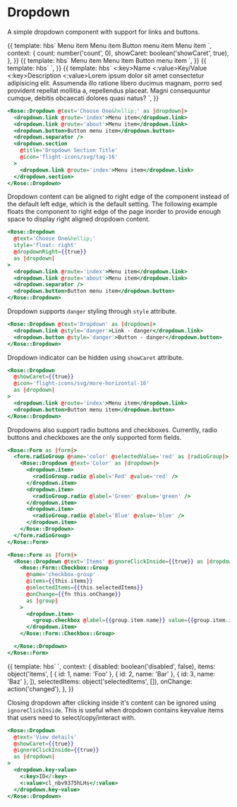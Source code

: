 
<Meta title="Rose|Dropdown" component="Dropdown" />

# Dropdown

A simple dropdown component with support for links and buttons.

<Preview>
  <Story name="Basic Dropdown" height="7rem">
    {{
      template: hbs`
      <Rose::Dropdown @text="Choose One&hellip;" @count={{count}} @icon="flight-icons/svg/org-16" @showCaret={{showCaret}} as |dropdown|>
        <dropdown.link @route="index">Menu item</dropdown.link>
        <dropdown.link @route="about">Menu item</dropdown.link>
        <dropdown.separator />
        <dropdown.button>Button menu item</dropdown.button>
        <dropdown.separator />
        <dropdown.section @title="Dropdown Section Title" @icon="flight-icons/svg/tag-16">
          <dropdown.link @route="index">Menu item</dropdown.link>
        </dropdown.section>
      </Rose::Dropdown>
    `,
      context: {
        count: number('count', 0),
        showCaret: boolean('showCaret', true),
      },
    }}
  </Story>
</Preview>

<Preview>
  <Story name="Icon-only Dropdown" height="5rem">
    {{
      template: hbs`
      <Rose::Dropdown @text="Choose One&hellip;" @icon="flight-icons/svg/org-16" @iconOnly={{true}} as |dropdown|>
        <dropdown.link @route="index">Menu item</dropdown.link>
        <dropdown.link @route="about">Menu item</dropdown.link>
        <dropdown.separator />
        <dropdown.button>Button menu item</dropdown.button>
      </Rose::Dropdown>
    `,
    }}
  </Story>
</Preview>

<Preview>
  <Story name="Dropdown with Radio Buttons" height="13rem">
    {{
      template: hbs`
      <Rose::Form as |form|>
        <form.radioGroup @name="color" @selectedValue="red" as |radioGroup|>
          <Rose::Dropdown @text="Color" as |dropdown|>
            <dropdown.item>
              <radioGroup.radio @label="Red" @value="red" />
            </dropdown.item>
            <dropdown.item>
              <radioGroup.radio @label="Green" @value="green" />
            </dropdown.item>
            <dropdown.item>
              <radioGroup.radio @label="Blue" @value="blue" />
            </dropdown.item>
          </Rose::Dropdown>
        </form.radioGroup>
      </Rose::Form>
    `,
    }}
  </Story>
</Preview>

<Preview>
  <Story name="Dropdown with Key Value Items" height="13rem">
    {{
      template: hbs`
      <Rose::Dropdown @text="View details" @showCaret={{showCaret}} @ignoreClickInside={{true}} as |dropdown|>
        <dropdown.key-value>
          <:key>Name</:key>
          <:value>Key/Value</:value>
        </dropdown.key-value>
        <dropdown.separator />
        <dropdown.key-value>
          <:key>Description</:key>
          <:value>Lorem ipsum dolor sit amet consectetur adipisicing elit. Assumenda illo ratione libero ducimus magnam, porro sed provident repellat mollitia a, repellendus placeat. Magni consequuntur cumque, debitis obcaecati dolores quasi natus?</:value>
        </dropdown.key-value>
      </Rose::Dropdown>
    `,
    }}
  </Story>
</Preview>

```handlebars
<Rose::Dropdown @text='Choose One&hellip;' as |dropdown|>
  <dropdown.link @route='index'>Menu item</dropdown.link>
  <dropdown.link @route='about'>Menu item</dropdown.link>
  <dropdown.button>Button menu item</dropdown.button>
  <dropdown.separator />
  <dropdown.section
    @title='Dropdown Section Title'
    @icon='flight-icons/svg/tag-16'
  >
    <dropdown.link @route='index'>Menu item</dropdown.link>
  </dropdown.section>
</Rose::Dropdown>
```

Dropdown content can be aligned to right edge of the component instead of the default left edge, which is the default setting. The following example floats the component to right edge of the page inorder to provide enough space to display right aligned dropdown content.

```handlebars
<Rose::Dropdown
  @text='Choose One&hellip;'
  style='float: right'
  @dropdownRight={{true}}
  as |dropdown|
>
  <dropdown.link @route='index'>Menu item</dropdown.link>
  <dropdown.link @route='about'>Menu item</dropdown.link>
  <dropdown.separator />
  <dropdown.button>Button menu item</dropdown.button>
</Rose::Dropdown>
```

Dropdown supports `danger` styling through `style` attribute.

```handlebars
<Rose::Dropdown @text='Dropdown' as |dropdown|>
  <dropdown.link @style='danger'>Link - danger</dropdown.link>
  <dropdown.button @style='danger'>Button - danger</dropdown.button>
</Rose::Dropdown>
```

Dropdown indicator can be hidden using `showCaret` attribute.

```handlebars
<Rose::Dropdown
  @showCaret={{true}}
  @icon='flight-icons/svg/more-horizontal-16'
  as |dropdown|
>
  <dropdown.link @route='index'>Menu item</dropdown.link>
  <dropdown.button>Button menu item</dropdown.button>
</Rose::Dropdown>
```

Dropdowns also support radio buttons and checkboxes. Currently, radio buttons and checkboxes are the only supported
form fields.

```handlebars
<Rose::Form as |form|>
  <form.radioGroup @name='color' @selectedValue='red' as |radioGroup|>
    <Rose::Dropdown @text='Color' as |dropdown|>
      <dropdown.item>
        <radioGroup.radio @label='Red' @value='red' />
      </dropdown.item>
      <dropdown.item>
        <radioGroup.radio @label='Green' @value='green' />
      </dropdown.item>
      <dropdown.item>
        <radioGroup.radio @label='Blue' @value='blue' />
      </dropdown.item>
    </Rose::Dropdown>
  </form.radioGroup>
</Rose::Form>
```

```handlebars
<Rose::Form as |form|>
  <Rose::Dropdown @text='Items' @ignoreClickInside={{true}} as |dropdown|>
    <Rose::Form::Checkbox::Group
      @name='checkbox-group'
      @items={{this.items}}
      @selectedItems={{this.selectedItems}}
      @onChange={{fn this.onChange}}
      as |group|
    >
      <dropdown.item>
        <group.checkbox @label={{group.item.name}} value={{group.item.id}} />
      </dropdown.item>
    </Rose::Form::Checkbox::Group>

  </Rose::Dropdown>
</Rose::Form>
```

<Preview>
  <Story name="Dropdown with Checkboxes" height="10rem">
    {{
      template: hbs`
  <Rose::Form as |form|>
   <Rose::Dropdown   @ignoreClickInside={{true}} @text="Items" as |dropdown|>
    <Rose::Form::Checkbox::Group
      @name={{name}}
      @disabled={{disabled}}
      @items={{items}}
      @selectedItems={{selectedItems}}
      @onChange={{onChange}}
      as |group|
    >
    <dropdown.item>
      <group.checkbox
        @label={{group.item.name}}
        value={{group.item.id}}
      />
        </dropdown.item>
    </Rose::Form::Checkbox::Group>
     </Rose::Dropdown>
    </Rose::Form>
  `,
      context: {
        disabled: boolean('disabled', false),
        items: object('items', [
          { id: 1, name: 'Foo' },
          { id: 2, name: 'Bar' },
          { id: 3, name: 'Baz' },
        ]),
        selectedItems: object('selectedItems', []),
        onChange: action('changed'),
      },
    }}
  </Story>
</Preview>

Closing dropdown after clicking inside it's content can be ignored using `ignoreClickInside`. This is useful when dropdown contains keyvalue items that users need to select/copy/interact with.

```handlebars
<Rose::Dropdown
  @text='View details'
  @showCaret={{true}}
  @ignoreClickInside={{true}}
  as |dropdown|
>
  <dropdown.key-value>
    <:key>ID</:key>
    <:value>cl_nbv9375hLHs</:value>
  </dropdown.key-value>
</Rose::Dropdown>
```
